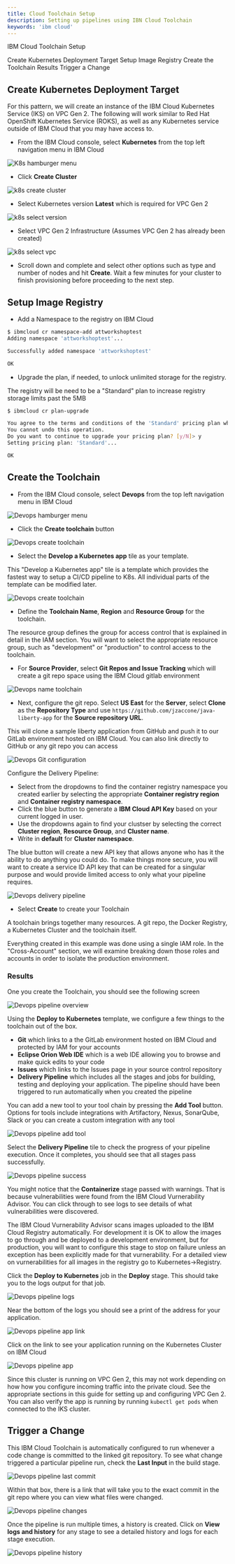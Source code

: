 ```yaml
---
title: Cloud Toolchain Setup
description: Setting up pipelines using IBN Cloud Toolchain
keywords: 'ibm cloud'
---
```


<PageDescription>

IBM Cloud Toolchain Setup

</PageDescription>

<AnchorLinks small>
  <AnchorLink>Create Kubernetes Deployment Target</AnchorLink>
  <AnchorLink>Setup Image Registry</AnchorLink> 
  <AnchorLink>Create the Toolchain</AnchorLink>
  <AnchorLink>Results</AnchorLink>
  <AnchorLink>Trigger a Change</AnchorLink>
</AnchorLinks>


## Create Kubernetes Deployment Target

For this pattern, we will create an instance of the IBM Cloud Kubernetes Service (IKS) on VPC Gen 2. 
The following will work similar to Red Hat OpenShift Kubernetes Service (ROKS), as well as any Kubernetes service outside of IBM Cloud that you may have access to.

- From the IBM Cloud console, select **Kubernetes** from the top left navigation menu in IBM Cloud

![K8s hamburger menu](../../../images/cicd-k8s-hamburger.png)

- Click **Create Cluster** 

![k8s create cluster](../../../images/cicd-create-cluster.png)

- Select Kubernetes version **Latest** which is required for VPC Gen 2

![k8s select version](../../../images/cicd-select-k8s-version.png)

- Select VPC Gen 2 Infrastructure (Assumes VPC Gen 2 has already been created) 

![k8s select vpc](../../../images/cicd-select-vpc.png)

- Scroll down and complete and select other options such as type and number of nodes and hit **Create**. 
Wait a few minutes for your cluster to finish provisioning before proceeding to the next step.

## Setup Image Registry

- Add a Namespace to the registry on IBM Cloud
```bash
$ ibmcloud cr namespace-add attworkshoptest
Adding namespace 'attworkshoptest'...

Successfully added namespace 'attworkshoptest'

OK
```

- Upgrade the plan, if needed, to unlock unlimited storage for the registry.

<InlineNotification>
The registry will be need to be a "Standard" plan to increase registry storage limits past the 5MB 
</InlineNotification>

```bash
$ ibmcloud cr plan-upgrade

You agree to the terms and conditions of the 'Standard' pricing plan when you upgrade: https://www.ibm.com/software/sla/sladb.nsf/sla/bm-7670-03
You cannot undo this operation.
Do you want to continue to upgrade your pricing plan? [y/N]> y
Setting pricing plan: 'Standard'...

OK
```


## Create the Toolchain

- From the IBM Cloud console, select **Devops** from the top left navigation menu in IBM Cloud

![Devops hamburger menu](../../../images/cicd-devops-hamburger-noshadow.png) 

- Click the **Create toolchain** button

![Devops create toolchain](../../../images/cicd-devops-create-toolchain.png) 

- Select the **Develop a Kubernetes app** tile as your template. 

<InlineNotification>
This "Develop a Kubernetes app" tile is a template which provides the fastest way to setup a CI/CD pipeline to K8s. All individual parts of the template can be modified later.
</InlineNotification>

![Devops create toolchain](../../../images/cicd-develop-k8s-toolchain.png) 

- Define the **Toolchain Name**, **Region** and **Resource Group** for the toolchain. 


<InlineNotification>
The resource group defines the group for access control that is explained in detail in the IAM section. 
You will want to select the appropriate resource group, such as "development" or "production" to control access to the toolchain.
</InlineNotification>

- For **Source Provider**, select **Git Repos and Issue Tracking** which will create a git repo space using the IBM Cloud gitlab environment

![Devops name toolchain](../../../images/cicd-toolchain-title.png)

- Next, configure the git repo. Select **US East** for the **Server**, select **Clone** as the **Repository Type**  and
use `https://github.com/jzaccone/java-liberty-app` for the **Source repository URL**. 


<InlineNotification>
This will clone a sample liberty application from GitHub and push it to our GitLab environment hosted on IBM Cloud. 
You can also link directly to GitHub or any git repo you can access
</InlineNotification>

![Devops Git configuration](../../../images/cicd-git-config4.png)  

Configure the Delivery Pipeline:
- Select from the dropdowns to find the container registry namespace you created earlier by selecting the appropriate **Container registry region** and **Container registry namespace**.
- Click the blue button to generate a **IBM Cloud API Key** based on your current logged in user.
- Use the dropdowns again to find your clustser by selecting the correct **Cluster region**, **Resource Group**, and **Cluster name**.
- Write in **default** for **Cluster namespace**.

<InlineNotification>
The blue button will create a new API key that allows anyone who has it the ability to do anything you could do. 
To make things more secure, you will want to create a service ID API key that can be created for a singular purpose and would provide limited access to only what your pipeline requires.
</InlineNotification>

![Devops delivery pipeline](../../../images/cicd-delivery-pipeline.png)  

- Select **Create** to create your Toolchain

<InlineNotification>

A toolchain brings together many resources. A git repo, the Docker Registry, a Kubernetes Cluster and the toolchain itself.

Everything created in this example was done using a single IAM role. In the "Cross-Account" section, 
we will examine breaking down those roles and accounts in order to isolate the production environment.

</InlineNotification>

### Results

One you create the Toolchain, you should see the following screen

![Devops pipeline overview](../../../images/cicd-toolchain-overview.png)  

Using the **Deploy to Kubernetes** template, we configure a few things to the toolchain out of the box.

- **Git** which links to a the GitLab environment hosted on IBM Cloud and protected by IAM for your accounts
- **Eclipse Orion Web IDE** which is a web IDE allowing you to browse and make quick edits to your code
- **Issues** which links to the Issues page in your source control repository
- **Delivery Pipeline** which includes all the stages and jobs for building, testing and deploying your application. 
The pipeline should have been triggered to run automatically when you created the pipeline

You can add a new tool to your tool chain by pressing the **Add Tool** button. 
Options for tools include integrations with Artifactory, Nexus, SonarQube, Slack or you can create a custom integration with any tool

![Devops pipeline add tool](../../../images/cicd-toolchain-addtool.png)   

Select the **Delivery Pipeline** tile to check the progress of your pipeline execution. Once it completes, you should see that all stages pass successfully.


![Devops pipeline success](../../../images/cicd-toolchain-success.png) 

You might notice that the **Containerize** stage passed with warnings. That is because vulnerabilities were found from the IBM Cloud Vurnerability Advisor. 
You can click through to see logs to see details of what vulnerabilities were discovered.


<InlineNotification>

The IBM Cloud Vurnerability Advisor scans images uploaded to the IBM Cloud Registry automatically.
For development it is OK to allow the images to go through and be deployed to a development environment, 
but for production, you will want to configure this stage to stop on failure unless an exception has been explicitly made for that vurnerability.
For a detailed view on vurnerabilities for all images in the registry go to Kubernetes->Registry.

</InlineNotification>

Click the **Deploy to Kubernetes** job in the **Deploy** stage. This should take you to the logs output for that job.

![Devops pipeline logs](../../../images/cicd-toolchain-logs.png) 

Near the bottom of the logs you should see a print of the address for your application.  

![Devops pipeline app link](../../../images/cicd-toolchain-applocation.png) 

Click on the link to see your application running on the Kubernetes Cluster on IBM Cloud

![Devops pipeline app](../../../images/cicd-toolchain-app.png)  


<InlineNotification>

Since this cluster is running on VPC Gen 2, this may not work depending on how how you configure incoming traffic into the private cloud. 
See the appropriate sections in this guide for setting up and configuring VPC Gen 2. 
You can also verify the app is running by running `kubectl get pods` when connected to the IKS cluster.

</InlineNotification>

## Trigger a Change

This IBM Cloud Toolchain is automatically configured to run whenever a code change is committed to the linked git repository. 
To see what change triggered a particular pipeline run, check the **Last Input** in the build stage.

![Devops pipeline last commit](../../../images/cicd-toolchain-lastcommit.png)   

Within that box, there is a link that will take you to the exact commit in the git repo where you can view what files were changed.

![Devops pipeline changes](../../../images/cicd-toolchain-changes.png)     

Once the pipeline is run multiple times, a history is created. Click on **View logs and history** for any stage to see a detailed history and logs for each stage execution.


![Devops pipeline history](../../../images/cicd-toolchain-history.png)     
